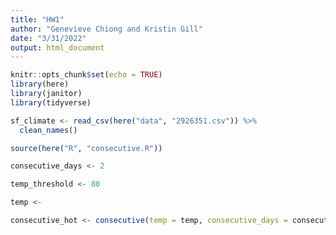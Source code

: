 ```yaml
---
title: "HW1"
author: "Genevieve Chiong and Kristin Gill"
date: "3/31/2022"
output: html_document
---
```


```r
knitr::opts_chunk$set(echo = TRUE)
library(here)
library(janitor)
library(tidyverse)
```

```r
sf_climate <- read_csv(here("data", "2926351.csv")) %>% 
  clean_names()
```

```r
source(here("R", "consecutive.R"))

consecutive_days <- 2

temp_threshold <- 80

temp <- 

consecutive_hot <- consecutive(temp = temp, consecutive_days = consecutive_days, temp_threshold = temp_threshold)
```

